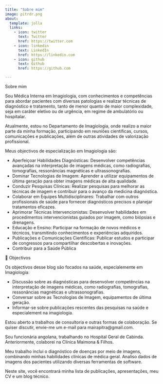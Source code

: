 ```yaml
---
title: "Sobre mim"
image: pitrdr.png
about:
  template: jolla
  links:
    - icon: twitter
      text: Twitter
      href: https://twitter.com
    - icon: linkedin
      text: LinkedIn
      href: https://linkedin.com
    - icon: github
      text: Github
      href: https://github.com

---
```


Sobre mim

Sou Médica Interna em Imagiologia, com conhecimentos e competências para abordar pacientes com diversas patologias e realizar técnicas de diagnóstico e tratamento, tanto de menor quanto de maior complexidade, seja em caráter eletivo ou de urgência, em regime de ambulatório ou hospitalar.

Atualmente, estou no Departamento de Imagiologia, onde realizo a maior parte da minha formação, participando em reuniões científicas, cursos, comunicações e publicações, além de outras atividades de valorização profissional.



Meus objectivos de especialização em Imagiologia são:

* Aperfeiçoar Habilidades Diagnósticas: Desenvolver competências avançadas na interpretação de imagens médicas, como radiografias, tomografias, ressonâncias magnéticas e ultrassonografias. 
* Dominar Tecnologias de Imagem: Aprender a utilizar equipamentos de última geração para obter imagens médicas de alta qualidade. 
* Conduzir Pesquisas Clínicas: Realizar pesquisas para melhorar as técnicas de imagem e contribuir para o avanço da medicina diagnóstica. 
* Colaborar em Equipes Multidisciplinares: Trabalhar com outros profissionais de saúde para fornecer diagnósticos precisos e planejar tratamentos eficazes. 
* Aprimorar Técnicas Intervencionistas: Desenvolver habilidades em procedimentos intervencionistas guiados por imagem, como biópsias e drenagens. 
* Educação e Ensino: Participar na formação de novos médicos e técnicos, transmitindo conhecimentos e experiências adquiridos. 
* Publicações e Comunicações Científicas: Publicar estudos e participar de congressos para compartilhar descobertas e inovações. 
* Contribuir para a Saúde Pública


💼 Objectivos

Os objectivos desse blog são focados na saúde, especialemente em Imagiologia:

* Discussão sobre as diagnósticas para desenvolver competências na interpretação de imagens médicas, como radiografias, tomografias, ressonâncias magnéticas e ultrassonografias. 
* Conversar sobre as Tecnologias de Imagem, equipamentos de última geração.
* Informar-se sobre publicações rescentes das pesquisas na saúde e especialement na imagiologia. 

Estou aberto a trabalhos de consultoria e outras formas de colaboração.
Se quiser discutir, envie-me um e-mail para mairapitra\@gmail.com. 

Sou funcionária angolana, trabalhando no Hospital Geral de Cabinda. Anteriormente, colaborei na Clínica Maimona & Filhos.

Meu trabalho inclui o diagnóstico de doenças por meio de imagens, combinando minhas habilidades clínicas de médica geral. Analiso dados de imagens dos pacientes utilizando diversas ferramentas de software.

Neste site, você encontrará minha lista de publicações, apresentações, meu CV e um blog técnico.
